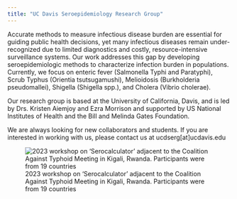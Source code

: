 ```yaml
---
title: "UC Davis Seroepidemiology Research Group"
---
```


Accurate methods to measure infectious disease burden are essential 
for guiding public health decisions, 
yet many infectious diseases remain under-recognized due to 
limited diagnostics and 
costly, resource-intensive surveillance systems. 
Our work addresses this gap by developing seroepidemiologic methods 
to characterize infection burden in populations. 
Currently, we focus on enteric fever (Salmonella Typhi and Paratyphi), Scrub Typhus (Orientia tsutsugamushi), Melioidosis (Burkholderia pseudomallei), Shigella (Shigella spp.), and Cholera (Vibrio cholerae). 

 Our research group is based at the University of California, Davis, and is led by Drs. Kristen Aiemjoy and Ezra Morrison and supported by US National Institutes of Health and the Bill and Melinda Gates Foundation. 
 
 We are always looking for new collaborators and students. If you are interested in working with us, please contact us at ucdserg[at]ucdavis.edu
 
![2023 workshop on 'Serocalculator' adjacent to the Coalition Against Typhoid Meeting in Kigali, Rwanda. Participants were from 19 countries](figures/serocalculator_kigali.jpg)
